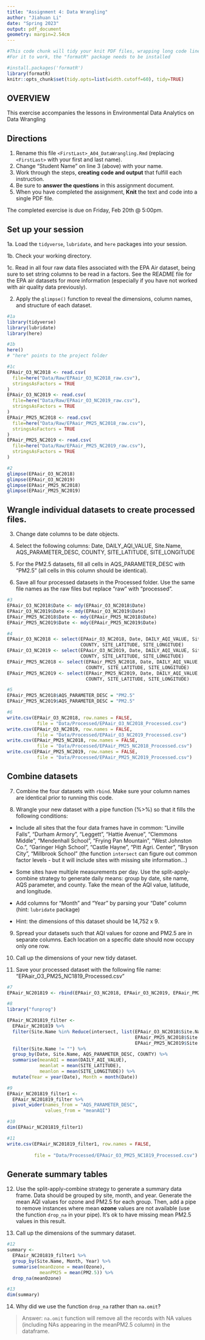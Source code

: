 ```yaml
---
title: "Assignment 4: Data Wrangling"
author: "Jiahuan Li"
date: "Spring 2023"
output: pdf_document
geometry: margin=2.54cm
---
```


```r
#This code chunk will tidy your knit PDF files, wrapping long code lines
#For it to work, the "formatR" package needs to be installed

#install.packages('formatR')
library(formatR)
knitr::opts_chunk$set(tidy.opts=list(width.cutoff=60), tidy=TRUE)
```

## OVERVIEW

This exercise accompanies the lessons in Environmental Data Analytics on Data Wrangling

## Directions

1.  Rename this file `<FirstLast>_A04_DataWrangling.Rmd` (replacing `<FirstLast>` with your first and last name).
2.  Change "Student Name" on line 3 (above) with your name.
3.  Work through the steps, **creating code and output** that fulfill each instruction.
4.  Be sure to **answer the questions** in this assignment document.
5.  When you have completed the assignment, **Knit** the text and code into a single PDF file.

The completed exercise is due on Friday, Feb 20th \@ 5:00pm.

## Set up your session

1a. Load the `tidyverse`, `lubridate`, and `here` packages into your session.

1b. Check your working directory.

1c. Read in all four raw data files associated with the EPA Air dataset, being sure to set string columns to be read in a factors. See the README file for the EPA air datasets for more information (especially if you have not worked with air quality data previously).

2.  Apply the `glimpse()` function to reveal the dimensions, column names, and structure of each dataset.

```r
#1a 
library(tidyverse)
library(lubridate)
library(here)

#1b 
here()
# "here" points to the project folder

#1c 
EPAair_O3_NC2018 <- read.csv(
  file=here("Data/Raw/EPAair_O3_NC2018_raw.csv"), 
  stringsAsFactors = TRUE
)
EPAair_O3_NC2019 <- read.csv(
  file=here("Data/Raw/EPAair_O3_NC2019_raw.csv"), 
  stringsAsFactors = TRUE
)
EPAair_PM25_NC2018 <- read.csv(
  file=here("Data/Raw/EPAair_PM25_NC2018_raw.csv"), 
  stringsAsFactors = TRUE
)
EPAair_PM25_NC2019 <- read.csv(
  file=here("Data/Raw/EPAair_PM25_NC2019_raw.csv"), 
  stringsAsFactors = TRUE
)

#2 
glimpse(EPAair_O3_NC2018)
glimpse(EPAair_O3_NC2019)
glimpse(EPAair_PM25_NC2018)
glimpse(EPAair_PM25_NC2019)
```

## Wrangle individual datasets to create processed files.

3.  Change date columns to be date objects.

4.  Select the following columns: Date, DAILY_AQI_VALUE, Site.Name, AQS_PARAMETER_DESC, COUNTY, SITE_LATITUDE, SITE_LONGITUDE

5.  For the PM2.5 datasets, fill all cells in AQS_PARAMETER_DESC with "PM2.5" (all cells in this column should be identical).

6.  Save all four processed datasets in the Processed folder. Use the same file names as the raw files but replace "raw" with "processed".

```r
#3
EPAair_O3_NC2018$Date <- mdy(EPAair_O3_NC2018$Date)
EPAair_O3_NC2019$Date <- mdy(EPAair_O3_NC2019$Date)
EPAair_PM25_NC2018$Date <- mdy(EPAair_PM25_NC2018$Date)
EPAair_PM25_NC2019$Date <- mdy(EPAair_PM25_NC2019$Date)

#4
EPAair_O3_NC2018 <- select(EPAair_O3_NC2018, Date, DAILY_AQI_VALUE, Site.Name, AQS_PARAMETER_DESC, 
                           COUNTY, SITE_LATITUDE, SITE_LONGITUDE)
EPAair_O3_NC2019 <- select(EPAair_O3_NC2019, Date, DAILY_AQI_VALUE, Site.Name, AQS_PARAMETER_DESC, 
                           COUNTY, SITE_LATITUDE, SITE_LONGITUDE)
EPAair_PM25_NC2018 <- select(EPAair_PM25_NC2018, Date, DAILY_AQI_VALUE, Site.Name, AQS_PARAMETER_DESC, 
                             COUNTY, SITE_LATITUDE, SITE_LONGITUDE)
EPAair_PM25_NC2019 <- select(EPAair_PM25_NC2019, Date, DAILY_AQI_VALUE, Site.Name, AQS_PARAMETER_DESC, 
                             COUNTY, SITE_LATITUDE, SITE_LONGITUDE)

#5
EPAair_PM25_NC2018$AQS_PARAMETER_DESC = "PM2.5"
EPAair_PM25_NC2019$AQS_PARAMETER_DESC = "PM2.5"

#6
write.csv(EPAair_O3_NC2018, row.names = FALSE, 
           file = "Data/Processed/EPAair_O3_NC2018_Processed.csv")
write.csv(EPAair_O3_NC2019, row.names = FALSE, 
           file = "Data/Processed/EPAair_O3_NC2019_Processed.csv")
write.csv(EPAair_PM25_NC2018, row.names = FALSE, 
           file = "Data/Processed/EPAair_PM25_NC2018_Processed.csv")
write.csv(EPAair_PM25_NC2019, row.names = FALSE, 
           file = "Data/Processed/EPAair_PM25_NC2019_Processed.csv")
```

## Combine datasets

7.  Combine the four datasets with `rbind`. Make sure your column names are identical prior to running this code.

8.  Wrangle your new dataset with a pipe function (%\>%) so that it fills the following conditions:

-   Include all sites that the four data frames have in common: "Linville Falls", "Durham Armory", "Leggett", "Hattie Avenue", "Clemmons Middle", "Mendenhall School", "Frying Pan Mountain", "West Johnston Co.", "Garinger High School", "Castle Hayne", "Pitt Agri. Center", "Bryson City", "Millbrook School" (the function `intersect` can figure out common factor levels - but it will include sites with missing site information...)

-   Some sites have multiple measurements per day. Use the split-apply-combine strategy to generate daily means: group by date, site name, AQS parameter, and county. Take the mean of the AQI value, latitude, and longitude.

-   Add columns for "Month" and "Year" by parsing your "Date" column (hint: `lubridate` package)

-   Hint: the dimensions of this dataset should be 14,752 x 9.

9.  Spread your datasets such that AQI values for ozone and PM2.5 are in separate columns. Each location on a specific date should now occupy only one row.

10. Call up the dimensions of your new tidy dataset.

11. Save your processed dataset with the following file name: "EPAair_O3_PM25_NC1819_Processed.csv"

```r
#7 
EPAair_NC201819 <- rbind(EPAair_O3_NC2018, EPAair_O3_NC2019, EPAair_PM25_NC2018, EPAair_PM25_NC2019)

#8 
library("funprog")

EPAair_NC201819_filter <-
  EPAair_NC201819 %>%
  filter(Site.Name %in% Reduce(intersect, list(EPAair_O3_NC2018$Site.Name, EPAair_O3_NC2019$Site.Name,
                                               EPAair_PM25_NC2018$Site.Name,
                                               EPAair_PM25_NC2019$Site.Name))) %>%
  filter(Site.Name != "") %>%
  group_by(Date, Site.Name, AQS_PARAMETER_DESC, COUNTY) %>%
  summarise(meanAQI = mean(DAILY_AQI_VALUE),
            meanlat = mean(SITE_LATITUDE),
            meanlon = mean(SITE_LONGITUDE)) %>%
  mutate(Year = year(Date), Month = month(Date))

#9
EPAair_NC201819_filter1 <-
  EPAair_NC201819_filter %>%
  pivot_wider(names_from = "AQS_PARAMETER_DESC",
              values_from = "meanAQI")

#10
dim(EPAair_NC201819_filter1)

#11
write.csv(EPAair_NC201819_filter1, row.names = FALSE, 
          
          file = "Data/Processed/EPAair_O3_PM25_NC1819_Processed.csv")
```

## Generate summary tables

12. Use the split-apply-combine strategy to generate a summary data frame. Data should be grouped by site, month, and year. Generate the mean AQI values for ozone and PM2.5 for each group. Then, add a pipe to remove instances where mean **ozone** values are not available (use the function `drop_na` in your pipe). It's ok to have missing mean PM2.5 values in this result.

13. Call up the dimensions of the summary dataset.

```r

#12
summary <-
  EPAair_NC201819_filter1 %>%
  group_by(Site.Name, Month, Year) %>%
  summarise(meanOzone = mean(Ozone),
            meanPM25 = mean(PM2.5)) %>%
  drop_na(meanOzone)

#13
dim(summary)

```

14. Why did we use the function `drop_na` rather than `na.omit`?

> Answer: `na.omit` function will remove all the records with NA values (including NAs appearing in the meanPM2.5 column) in the dataframe.
